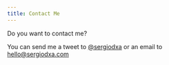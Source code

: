 ```yaml
---
title: Contact Me
---
```


Do you want to contact me?

You can send me a tweet to [@sergiodxa](https://twitter.com/sergiodxa) or an email to [hello@sergiodxa.com](mailto:hello@sergiodxa.com?subject=Contact)
